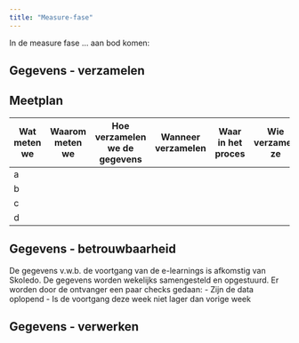 ```yaml
---
title: "Measure-fase"
---
```


In de measure fase ...
aan bod komen:

## Gegevens - verzamelen


## Meetplan
|Wat meten we|Waarom meten we|Hoe verzamelen we de gegevens|Wanneer verzamelen|Waar in het proces|Wie verzamelt ze|
|------------|---------------|-----------------------------|------------------|------------------|----------------|
|      a     |               |                             |                  |                  |                |
|      b     |               |                             |                  |                  |                |
|      c     |               |                             |                  |                  |                |
|      d     |               |                             |                  |                  |                |

## Gegevens - betrouwbaarheid

De gegevens v.w.b. de voortgang van de e-learnings is afkomstig van Skoledo. De gegevens worden wekelijks samengesteld en opgestuurd. Er worden door de ontvanger een paar checks gedaan:
- Zijn de data oplopend
- Is de voortgang deze week niet lager dan vorige week

## Gegevens - verwerken

